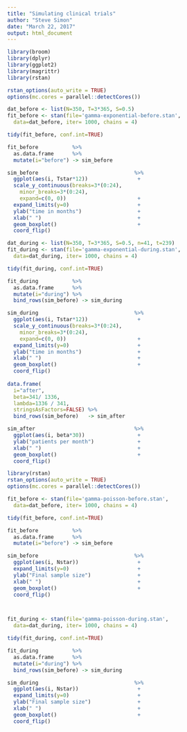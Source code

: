 ```yaml
---
title: "Simulating clinical trials"
author: "Steve Simon"
date: "March 22, 2017"
output: html_document
---
```


```r
library(broom)
library(dplyr)
library(ggplot2)
library(magrittr)
library(rstan)

rstan_options(auto_write = TRUE)
options(mc.cores = parallel::detectCores())

dat_before <- list(N=350, T=3*365, S=0.5)
fit_before <- stan(file='gamma-exponential-before.stan',
  data=dat_before, iter= 1000, chains = 4)

tidy(fit_before, conf.int=TRUE)

fit_before           %>%
  as.data.frame      %>%
  mutate(i="before") -> sim_before

sim_before                               %>%
  ggplot(aes(i, Tstar*12))                +
  scale_y_continuous(breaks=3*(0:24),
    minor_breaks=3*(0:24),
    expand=c(0, 0))                       +
  expand_limits(y=0)                      +
  ylab("time in months")                  + 
  xlab(" ")                               +
  geom_boxplot()                          +
  coord_flip()

dat_during <- list(N=350, T=3*365, S=0.5, n=41, t=239)
fit_during <- stan(file='gamma-exponential-during.stan',
  data=dat_during, iter= 1000, chains = 4)

tidy(fit_during, conf.int=TRUE)

fit_during           %>%
  as.data.frame      %>%
  mutate(i="during") %>%
  bind_rows(sim_before) -> sim_during

sim_during                               %>%
  ggplot(aes(i, Tstar*12))                +
  scale_y_continuous(breaks=3*(0:24),
    minor_breaks=3*(0:24),
    expand=c(0, 0))                       +
  expand_limits(y=0)                      +
  ylab("time in months")                  + 
  xlab(" ")                               +
  geom_boxplot()                          +
  coord_flip()
  
data.frame(
  i="after",
  beta=341/ 1336,
  lambda=1336 / 341,
  stringsAsFactors=FALSE) %>%
  bind_rows(sim_before)   -> sim_after

sim_after                                %>%
  ggplot(aes(i, beta*30))                 +
  ylab("patients per month")              + 
  xlab(" ")                               +
  geom_boxplot()                          +
  coord_flip()

```

```r
library(rstan)
rstan_options(auto_write = TRUE)
options(mc.cores = parallel::detectCores())

fit_before <- stan(file='gamma-poisson-before.stan',
  data=dat_before, iter= 1000, chains = 4)

tidy(fit_before, conf.int=TRUE)

fit_before           %>%
  as.data.frame      %>%
  mutate(i="before") -> sim_before

sim_before                               %>%
  ggplot(aes(i, Nstar))                   +
  expand_limits(y=0)                      +
  ylab("Final sample size")               + 
  xlab(" ")                               +
  geom_boxplot()                          +
  coord_flip()



fit_during <- stan(file='gamma-poisson-during.stan',
  data=dat_during, iter= 1000, chains = 4)

tidy(fit_during, conf.int=TRUE)

fit_during           %>%
  as.data.frame      %>%
  mutate(i="during") %>%
  bind_rows(sim_before) -> sim_during

sim_during                               %>%
  ggplot(aes(i, Nstar))                   +
  expand_limits(y=0)                      +
  ylab("Final sample size")               + 
  xlab(" ")                               +
  geom_boxplot()                          +
  coord_flip()
```
